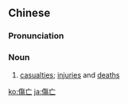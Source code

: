 {{also|伤亡}}
==Chinese==
{{zh-forms|s=伤亡}}

===Pronunciation===
{{zh-pron
|m=shāngwáng
|c=soeng1 mong4
|h=pfs=sông-mòng
|mn=qz,tw,xm:siong-bông/zz:siang-bông
|cat=n
}}

===Noun===
{{zh-noun}}

# [[casualties]]; [[injuries]] and [[death]]s

[[ko:傷亡]]
[[ja:傷亡]]